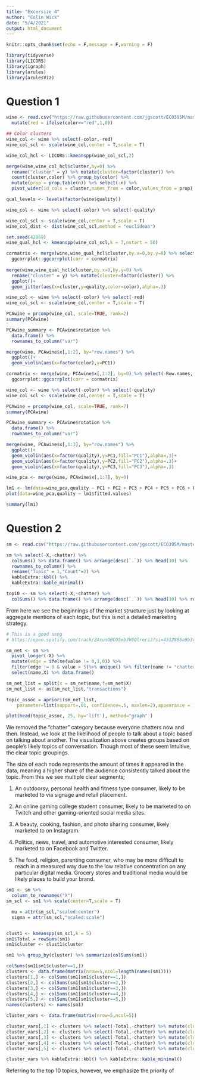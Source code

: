 ```yaml
---
title: "Excersize 4"
author: "Colin Wick"
date: "5/4/2021"
output: html_document
---
```


```r
knitr::opts_chunk$set(echo = F,message = F,warning = F)
```

```r
library(tidyverse)
library(LICORS)
library(igraph)
library(arules)
library(arulesViz)
```


# Question 1

```r
wine <- read.csv("https://raw.githubusercontent.com/jgscott/ECO395M/master/data/wine.csv") %>%
  mutate(red = ifelse(color=="red",1,0))
```

```r
## Color clusters
wine_col <- wine %>% select(-color,-red)
wine_col_scl <- scale(wine_col,center = T,scale = T)

wine_col_hcl <- LICORS::kmeanspp(wine_col_scl,2)

merge(wine,wine_col_hcl$cluster,by=0) %>%
  rename("cluster" = y) %>% mutate(cluster=factor(cluster)) %>%
  count(cluster,color) %>% group_by(color) %>%
  mutate(prop = prop.table(n)) %>% select(-n) %>%
  pivot_wider(id_cols = cluster,names_from = color,values_from = prop) 
```

```r
qual_levels <- levels(factor(wine$quality))  

wine_col <- wine %>% select(-color) %>% select(-quality) 

wine_col_scl <- scale(wine_col,center = T,scale = T)
wine_col_dist <- dist(wine_col_scl,method = "euclidean")

set.seed(42069)
wine_qual_hcl <- kmeanspp(wine_col_scl,k = 7,nstart = 50)

cormatrix <- merge(wine,wine_qual_hcl$cluster,by.x=0,by.y=0) %>% select(-Row.names,-color) %>% cor()
  ggcorrplot::ggcorrplot(corr = cormatrix)
  
merge(wine,wine_qual_hcl$cluster,by.x=0,by.y=0) %>%
  rename("cluster" = y) %>% mutate(cluster=factor(cluster)) %>%
  ggplot()+
  geom_jitter(aes(x=cluster,y=quality,color=color),alpha=.3)
```


```r
wine_col <- wine %>% select(-color) %>% select(-red)
wine_col_scl <- scale(wine_col,center = T,scale = T)

PCAwine = prcomp(wine_col, scale=TRUE, rank=2)
summary(PCAwine)

PCAwine_summary <- PCAwine$rotation %>%
  data.frame() %>%
  rownames_to_column("var")

merge(wine, PCAwine$x[,1:2], by="row.names") %>%
  ggplot()+
  geom_violin(aes(x=factor(color),y=PC1))

cormatrix <- merge(wine, PCAwine$x[,1:2], by=0) %>% select(-Row.names,-color) %>% cor()
  ggcorrplot::ggcorrplot(corr = cormatrix)
```

```r
wine_col <- wine %>% select(-color) %>% select(-quality)
wine_col_scl <- scale(wine_col,center = T,scale = T)

PCAwine = prcomp(wine_col, scale=TRUE, rank=7)
summary(PCAwine)

PCAwine_summary <- PCAwine$rotation %>%
  data.frame() %>%
  rownames_to_column("var")

merge(wine, PCAwine$x[,1:3], by="row.names") %>%
  ggplot()+
  geom_violin(aes(x=factor(quality),y=PC1,fill="PC1"),alpha=.3)+
  geom_violin(aes(x=factor(quality),y=PC2,fill="PC2"),alpha=.3)+
  geom_violin(aes(x=factor(quality),y=PC3,fill="PC3"),alpha=.3)

wine_pca <- merge(wine, PCAwine$x[,1:7], by=0)

lm1 <- lm(data=wine_pca,quality ~ PC1 + PC2 + PC3 + PC4 + PC5 + PC6 + PC7)
plot(data=wine_pca,quality ~ lm1$fitted.values)

summary(lm1)
```

# Question 2

```r
sm <- read.csv("https://raw.githubusercontent.com/jgscott/ECO395M/master/data/social_marketing.csv")

sm %>% select(-X,-chatter) %>%
  colSums() %>% data.frame() %>% arrange(desc(`.`)) %>% head(10) %>%
  rownames_to_column() %>%
  rename("Topic" = 1,"Count"=2) %>%
  kableExtra::kbl() %>%
  kableExtra::kable_minimal()

top10 <- sm %>% select(-X,-chatter) %>%
  colSums() %>% data.frame() %>% arrange(desc(`.`)) %>% head(10) %>% rownames()
```

From here we see the beginnings of the market structure just by looking at aggregate mentions of each topic, but this is not a detailed marketing strategy. 

```r
# This is a good song
# https://open.spotify.com/track/2ArusOBCO5xbJV6QlreriJ?si=4512886a9b3c4773

sm_net <- sm %>%
  pivot_longer(-X) %>%
  mutate(edge = ifelse(value != 0,1,0)) %>%
  filter(edge != 0 & value > 5)%>% unique() %>% filter(name != "chatter") %>%
  select(name,X) %>% data.frame()

sm_net_list = split(x = sm_net$name,f=sm_net$X) 
sm_net_list <- as(sm_net_list,"transactions")

topic_assoc = apriori(sm_net_list, 
	parameter=list(support=.01, confidence=.5, maxlen=2),appearance = )
```

```r
plot(head(topic_assoc, 25, by='lift'), method="graph" )
```

We removed the "chatter" category because everyone chatters now and then. Instead, we look at the likelihood of people to talk about a topic based on talking about another. The visualization above creates groups based on people's likely topics of conversation. Though most of these seem intuitive, the clear topic groupings. 

The size of each node represents the amount of times it appeared in the data, meaning a higher share of the audience consistently talked about the topic. From this we see multiple clear segments; 

1. An outdoorsy, personal health and fitness type consumer, likely to be marketed to via signage and retail placement.

2. An online gaming college student consumer, likely to be marketed to on Twitch and other gaming-oriented social media sites.

3. A beauty, cooking, fashion, and photo sharing consumer, likely marketed to on Instagram.

4. Politics, news, travel, and automotive interested consumer, likely marketed to on Facebook and Twitter.

5. The food, religion, parenting consumer, who may be more difficult to reach in a measured way due to the low relative concentration on any particular digital media. Grocery stores and traditional media would be likely places to build your brand.

```r
sm1 <- sm %>%
  column_to_rownames("X")
sm_scl <- sm1 %>% scale(center=T,scale = T) 

  mu = attr(sm_scl,"scaled:center")
  sigma = attr(sm_scl,"scaled:scale")


clust1 <- kmeanspp(sm_scl,k = 5)
sm1$Total = rowSums(sm1)
sm1$cluster <- clust1$cluster
```

```r

sm1 %>% group_by(cluster) %>% summarize(colSums(sm1))

colSums(sm1[sm1$cluster==1,])
clusters <- data.frame(matrix(nrow=5,ncol=length(names(sm1))))
clusters[1,] <- colSums(sm1[sm1$cluster==1,])
clusters[2,] <- colSums(sm1[sm1$cluster==2,])
clusters[3,] <- colSums(sm1[sm1$cluster==3,])
clusters[4,] <- colSums(sm1[sm1$cluster==4,])
clusters[5,] <- colSums(sm1[sm1$cluster==5,])
names(clusters) <- names(sm1)

cluster_vars <- data.frame(matrix(nrow=5,ncol=5))

cluster_vars[,1] <- clusters %>% select(-Total,-chatter) %>% mutate(cluster = c(1:5)) %>% t() %>% data.frame() %>% arrange(desc(X1)) %>% head(5) %>% row.names()
cluster_vars[,2] <- clusters %>% select(-Total,-chatter) %>% mutate(cluster = c(1:5)) %>% t() %>% data.frame() %>% arrange(desc(X2)) %>% head(5) %>% row.names()
cluster_vars[,3] <- clusters %>% select(-Total,-chatter) %>% mutate(cluster = c(1:5)) %>% t() %>% data.frame() %>% arrange(desc(X3)) %>% head(5) %>% row.names()
cluster_vars[,4] <- clusters %>% select(-Total,-chatter) %>% mutate(cluster = c(1:5)) %>% t() %>% data.frame() %>% arrange(desc(X4)) %>% head(5) %>% row.names()
cluster_vars[,5] <- clusters %>% select(-Total,-chatter) %>% mutate(cluster = c(1:5)) %>% t() %>% data.frame() %>% arrange(desc(X5)) %>% head(5) %>% row.names()

cluster_vars %>% kableExtra::kbl() %>% kableExtra::kable_minimal()
```

Referring to the top 10 topics, however, we emphasize the priority of 

